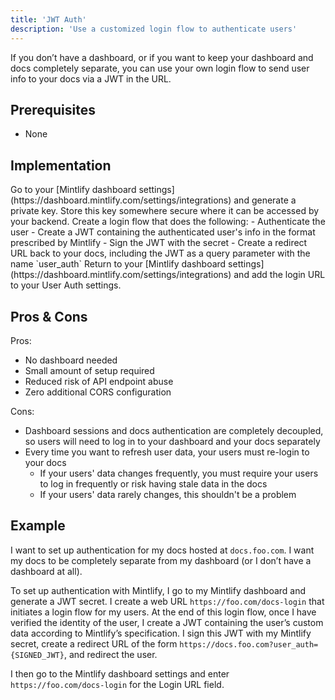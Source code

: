```yaml
---
title: 'JWT Auth'
description: 'Use a customized login flow to authenticate users'
---
```


If you don’t have a dashboard, or if you want to keep your dashboard and docs completely separate, you can use your own login flow to send user info to your docs via a JWT in the URL.

## Prerequisites

- None

## Implementation

<Steps>
  <Step title="Generate a private key">
    Go to your [Mintlify dashboard settings](https://dashboard.mintlify.com/settings/integrations) and generate a private key. Store this key somewhere secure where it can be accessed by your backend.
  </Step>
  <Step title="Create a login flow">
    Create a login flow that does the following:
    - Authenticate the user
    - Create a JWT containing the authenticated user's info in the format prescribed by Mintlify
    - Sign the JWT with the secret
    - Create a redirect URL back to your docs, including the JWT as a query parameter with the name `user_auth`
  </Step>
  <Step title="Configure your User Auth settings">
    Return to your [Mintlify dashboard settings](https://dashboard.mintlify.com/settings/integrations) and add the login URL to your User Auth settings.
  </Step>
</Steps>

## Pros & Cons

Pros:

- No dashboard needed
- Small amount of setup required
- Reduced risk of API endpoint abuse
- Zero additional CORS configuration

Cons:

- Dashboard sessions and docs authentication are completely decoupled, so users will need to log in to your dashboard and your docs separately
- Every time you want to refresh user data, your users must re-login to your docs
  - If your users' data changes frequently, you must require your users to log in frequently or risk having stale data in the docs
  - If your users' data rarely changes, this shouldn't be a problem

## Example

I want to set up authentication for my docs hosted at `docs.foo.com`. I want my docs to be completely separate from my dashboard (or I don’t have a dashboard at all).

To set up authentication with Mintlify, I go to my Mintlify dashboard and generate a JWT secret. I create a web URL `https://foo.com/docs-login` that initiates a login flow for my users. At the end of this login flow, once I have verified the identity of the user, I create a JWT containing the user’s custom data according to Mintlify’s specification. I sign this JWT with my Mintlify secret, create a redirect URL of the form `https://docs.foo.com?user_auth={SIGNED_JWT}`, and redirect the user.

I then go to the Mintlify dashboard settings and enter `https://foo.com/docs-login` for the Login URL field.